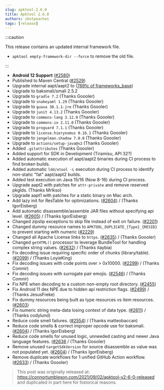 ```yaml
---
slug: apktool-2.6.0
title: Apktool 2.6.0
authors: ibotpeaches
tags: [release]
---
```


:::caution

This release contains an updated internal framework file.

- `apktool empty-framework-dir --force` to remove the old file.

:::

- **Android 12 Support** ([#2580](https://github.com/iBotPeaches/Apktool/issues/2580))
- Published to Maven Central ([#2529](https://github.com/iBotPeaches/Apktool/issues/2529))
- Upgrade internal aapt/aapt2 to ([7691c of frameworks_base](https://github.com/iBotPeaches/platform_frameworks_base/commit/63f688ebacc6a92ddf298ef6a88edc996017691c))
- Upgrade to baksmali/smali 2.5.2
- Upgrade to `gradle 7.2` (Thanks Goooler)
- Upgrade to `snakeyaml 1.29` (Thanks Goooler)
- Upgrade to `guava 30.1.1-jre` (Thanks Goooler)
- Upgrade to `junit 4.13.2` (Thanks Goooler)
- Upgrade to `commons-lang 3.12.0` (Thanks Goooler)
- Upgrade to `commons-io 2.11.0` (Thanks Goooler)
- Upgrade to `proguard 7.1.1` (Thanks Goooler)
- Upgrade to `license.hierynomus 0.16.1` (Thanks Goooler)
- Upgrade to `jengelman.shadow 7.0.0` (Thanks Goooler)
- Upgrade to `actions/setup-java@v2` (Thanks Goooler)
- Added `.gitattributes` (Thanks Goooler)
- Added support for SDK in Development (Tiramisu, API 32?)
- Added automatic execution of aapt/aapt2 binaries during CI process to find broken builds.
- Added automatic `ldd/otool -L` execution during CI process to identify non-static "fat" aapt/aapt2 builds.
- Added test execution on Java 15/16 (Now 8-16) during CI process.
- Upgrade aapt2 with patches for `attr-private` and remove reserved pkgIds. (Thanks MrIkso)
- Upgrade aapt1 with patches for a static binary on Mac arch.
- Add lazy init for ResTable for optimizations. ([#2604](https://github.com/iBotPeaches/Apktool/pull/2604)) / (Thanks IgorEisberg)
- Add automatic disassemble/assemble JAR files without specifying api level. ([#2605](https://github.com/iBotPeaches/Apktool/pull/2605)) / (Thanks IgorEisberg)
- Changed zipslip exceptions to skip file instead of exit on failure. ([#2201](https://github.com/iBotPeaches/Apktool/issues/2201))
- Changed dummy resource names to `APKTOOL_DUPLICATE_{Type}_{RESID}` to prevent starting with numeric ([#2229](https://github.com/iBotPeaches/Apktool/issues/2229))
- Changed all Apache License links to `https`. ([#2635](https://github.com/iBotPeaches/Apktool/pull/2635)) / (Thanks Goooler)
- Changed `getHTML()` processor to leverage BundleTool for handling complex string values. ([#2632](https://github.com/iBotPeaches/Apktool/issues/2632)) / (Thanks itaybia)
- Fix decoding issue requiring specific order of chunks (library/table). ([#2099](https://github.com/iBotPeaches/Apktool/issues/2099)) / (Thanks LoyieKing)
- Fix decoding issues with code points over > 0x10000. ([#2299](https://github.com/iBotPeaches/Apktool/issues/2299)) / (Thanks Comnir)
- Fix decoding issues with surrogate pair emojis. ([#2546](https://github.com/iBotPeaches/Apktool/issues/2546)) / (Thanks Comnir)
- Fix NPE when decoding to a custom non-empty root directory. ([#2455](https://github.com/iBotPeaches/Apktool/issues/2455))
- Fix Android 11 dex NPE due to hidden api restriction flags. ([#2499](https://github.com/iBotPeaches/Apktool/issues/2499)) / (Thanks JesusFreke)
- Fix dummy resources being built as type resources vs item resources. ([#2603](https://github.com/iBotPeaches/Apktool/issues/2603))
- Fix numeric string meta-data losing context of data type. ([#2611](https://github.com/iBotPeaches/Apktool/issues/2611)) / (Thanks codylund)
- Reduce code smell failures. ([#2554](https://github.com/iBotPeaches/Apktool/pull/2554)) / (Thanks matteobaccan)
- Reduce code smells & correct improper opcode use for baksmali. ([#2604](https://github.com/iBotPeaches/Apktool/pull/2604)) / (Thanks IgorEisberg)
- Reduce code smells for unused logic, unneeded casting and newer Java language features. ([#2636](https://github.com/iBotPeaches/Apktool/pull/2636) / (Thanks Goooler)
- Remove unused `targetSdkVersion` for source disassemble as value was not populated yet. ([#2604](https://github.com/iBotPeaches/Apktool/pull/2604)) / (Thanks IgorEisberg)
- Remove duplicate workflows for 1 unified GitHub Action workflow. ([#2633](https://github.com/iBotPeaches/Apktool/pull/2633)) / (Thanks Goooler)

> This post was originally released at: https://connortumbleson.com/2021/09/02/apktool-v2-6-0-released and duplicated in part here for historical reasons.
